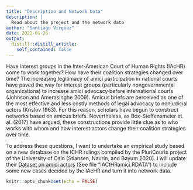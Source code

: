 ```yaml
---
title: "Description and Network Data"
description: |
  Read about the project and the network data
author: "Santiago Virgüez"
date: 2022-01-26
output:
  distill::distill_article:
    self_contained: false
---
```


Have interest groups in the Inter-American Court of Human Rights (IAcHR) come to work together? How have their coalition strategies changed over time? The increasing legitimacy of amici participation in national courts have paved the way for interest groups (particularly nongovernmental organizations) to increase amici advocacy before international courts (Johnson and Amerasinghe 2009). Amicus briefs are perceived as one of the most effective and less costly methods of legal advocacy to nonjudicial actors (Krislov 1963). For this reason, scholars have begun to construct networks based on amicus briefs. Nevertheless, as Box-Steffensmeier et. al. (2017) have argued, these constructions provide little clue as to who works with whom and how interest actors change their coalition strategies over time.

To address these questions, I want to undertake an empirical study based on a new database on the ICHR rulings compiled by the PluriCourts project of the University of Oslo (Stiansen, Naurin, and Bøyum 2020). I will update their [Dataset on amici actors](https://dataverse.harvard.edu/dataset.xhtml?persistentId=doi:10.7910/DVN/FNZICT) (See file "IACtHRamici.RDATA") to include some new cases decided by the IAcHR and turn it into network data.

```r
knitr::opts_chunk$set(echo = FALSE)
```


